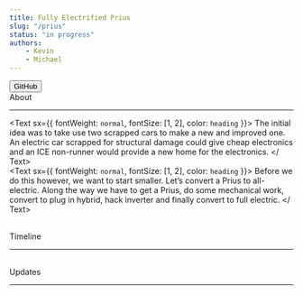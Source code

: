 ```yaml
---
title: Fully Electrified Prius
slug: "/prius"
status: "in progress"
authors:
    - Kevin
    - Michael
---
```


<ProjectHeader name="prius-car-icons-vector.png" title="Fully Electrified Prius" status="in progress">
    <Button color="#242424" url="https://github.com/mmcatcd"> GitHub </Button>
</ ProjectHeader>
<br />

<div style={{ marginLeft: `175px` }}>
<Text sx={{ fontWeight: `medium`, fontSize: [3, 4], color: `heading` }}>
    About
</Text>

---

<Text sx={{ fontWeight: `normal`, fontSize: [1, 2], color: `heading` }}>
    The initial idea was to take use two scrapped cars to make a new and improved one. An electric car scrapped for structural damage could give cheap electronics and an ICE non-runner would provide a new home for the electronics. 
</ Text>
<br />
<Text sx={{ fontWeight: `normal`, fontSize: [1, 2], color: `heading` }}>
    Before we do this however, we want to start smaller. Let’s convert a Prius to all-electric. Along the way we have to get a Prius, do some mechanical work, convert to plug in hybrid, hack inverter and finally convert to full electric.
</ Text>

</div>
<br />

<div style={{ marginLeft: `175px` }}>
<Text sx={{ fontWeight: `medium`, fontSize: [3, 4], color: `heading` }}>
    Timeline
</Text>

---

</div>

<div style={{ display: `flex` }}>
<div style={{ width: `175px` }}>
    <Timeline pos="start" status="complete"/>
</div>
<div>
    
</div>
</div>

<br />

<div style={{ marginLeft: `175px` }}>
<Text sx={{ fontWeight: `medium`, fontSize: [3, 4], color: `heading` }}>
    Updates
</Text>

---

</div>